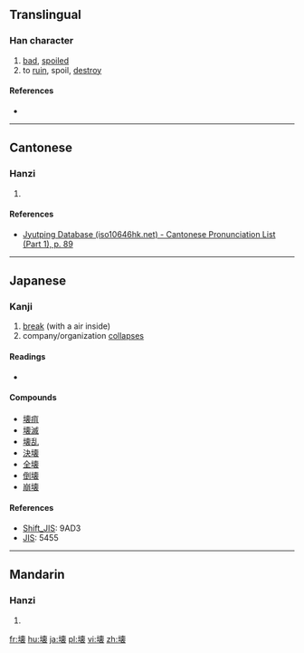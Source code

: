 {{also|壞}}
==Translingual==

===Han character===
{{Han char|rn=32|rad=土|as=13|sn=16|four=|canj=土十田女 (GJWV)|ids=⿰[[土]]⿳[[十]][[目|⺫]][[衣]]}}

# [[bad]], [[spoil]]ed
# to [[ruin]], spoil, [[destroy]]

====References====
* {{Han ref|kx=0240.301|dkj=05541|dj=0480.180|hdz=10491.031|uh=58CA|ud=22730}}

----

==Cantonese==

===Hanzi===
{{yue-hanzi|jyut=[[waai6]]|y=waai6}}

# {{defn|lang=yue|sort=土13}}

====References====
* [http://www.iso10646hk.net/jp/document/download.jsp Jyutping Database (iso10646hk.net) - Cantonese Pronunciation List (Part 1), p. 89]

----

==Japanese==

===Kanji===
{{ja-kanji|grade=c|rs=土13}}

# [[break]] (with a air inside)
# company/organization [[collapse|collapses]]
{{attention|ja|"break with a air inside" needs to be revised. "burst"?}}
====Readings====
* {{ja-readings|kanon=[[かい]] (kai)|goon=[[え]] (''e'')|kun=[[こわす]] (kowasu), [[やぶる]] (yaburu), [[こわれる]] (kowareru)|nadzuke=[[つち]] (tsuchi)}}

====Compounds====
* [[壊疽]]
* [[壊滅]]
* [[壊乱]]
* [[決壊]]
* [[全壊]]
* [[倒壊]]
* [[崩壊]]

====References====
* [[Wikipedia:Shift_JIS|Shift_JIS]]: 9AD3
* [[Wikipedia:JIS encoding|JIS]]: 5455

----

==Mandarin==

===Hanzi===
{{cmn-hanzi|pin=[[huài]] ([[huai4]])|wg=huai<sup>4</sup>}}

# {{defn|lang=cmn|sort=土13}}

[[fr:壊]]
[[hu:壊]]
[[ja:壊]]
[[pl:壊]]
[[vi:壊]]
[[zh:壊]]